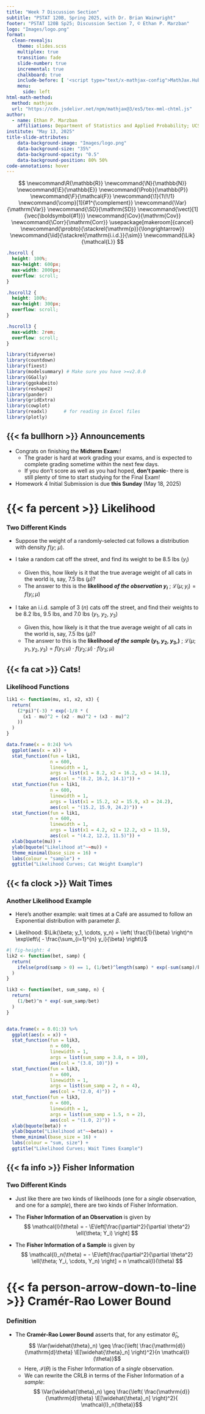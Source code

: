 ```yaml
---
title: "Week 7 Discussion Section"
subtitle: "PSTAT 120B, Spring 2025, with Dr. Brian Wainwright"
footer: "PSTAT 120B Sp25; Discussion Section 7, © Ethan P. Marzban"
logo: "Images/logo.png"
format: 
  clean-revealjs:
    theme: slides.scss
    multiplex: true
    transition: fade
    slide-number: true
    incremental: true 
    chalkboard: true
    include-before: [ '<script type="text/x-mathjax-config">MathJax.Hub.Config({tex2jax: {enableAssistiveMml: false}});</script>']
    menu:
      side: left
html-math-method:
  method: mathjax
  url: "https://cdn.jsdelivr.net/npm/mathjax@3/es5/tex-mml-chtml.js"
author:
  - name: Ethan P. Marzban
    affiliations: Department of Statistics and Applied Probability; UCSB <br /> <br />
institute: "May 13, 2025"
title-slide-attributes:
    data-background-image: "Images/logo.png"
    data-background-size: "35%"
    data-background-opacity: "0.5"
    data-background-position: 80% 50%
code-annotations: hover
---
```


::: hidden
$$
\newcommand\R{\mathbb{R}}
\newcommand{\N}{\mathbb{N}}
\newcommand{\E}{\mathbb{E}}
\newcommand{\Prob}{\mathbb{P}}
\newcommand{\F}{\mathcal{F}}
\newcommand{\1}{1\!\!1}
\newcommand{\comp}[1]{#1^{\complement}}
\newcommand{\Var}{\mathrm{Var}}
\newcommand{\SD}{\mathrm{SD}}
\newcommand{\vect}[1]{\vec{\boldsymbol{#1}}}
\newcommand{\Cov}{\mathrm{Cov}}
\newcommand{\Corr}{\mathrm{Corr}}
\usepackage[makeroom]{cancel}
\newcommand{\probto}{\stackrel{\mathrm{p}}{\longrightarrow}}
\newcommand{\iid}{\stackrel{\mathrm{i.i.d.}}{\sim}}
\newcommand{\Lik}{\mathcal{L}}
$$
:::

```css
.hscroll {
  height: 100%;
  max-height: 600px;
  max-width: 2000px;
  overflow: scroll;
}

.hscroll2 {
  height: 100%;
  max-height: 300px;
  overflow: scroll;
}

.hscroll3 {
  max-width: 2rem;
  overflow: scroll;
}
```

```r
library(tidyverse)
library(countdown)
library(fixest)
library(modelsummary) # Make sure you have >=v2.0.0
library(GGally)
library(ggokabeito)
library(reshape2)
library(pander)
library(gridExtra)
library(cowplot)
library(readxl)      # for reading in Excel files
library(plotly)
```


## {{< fa bullhorn >}} Announcements

-   Congrats on finishing the [**Midterm Exam:**]{.bg style="--col: #f5e287"}!
    -   The grader is hard at work grading your exams, and is expected to complete grading sometime within the next few days.
    -   If you don't score as well as you had hoped, [**don't panic**]{.alert}- there is still plenty of time to start studying for the Final Exam!
  
-   Homework 4 Initial Submission is due **this Sunday** (May 18, 2025)


    
## {{< fa percent >}} Likelihood {style="font-size:28px"}
### Two Different Kinds

-   Suppose the weight of a randomly-selected cat follows a distribution with density _f_(_y_; _µ_).

-   I take a random cat off the street, and find its weight to be 8.5 lbs (_y_~_i_~)
    -   Given this, how likely is it that the true average weight of all cats in the world is, say, 7.5 lbs (_µ_)?
    -   The answer to this is the [**likelihood _of the observation_ _y_~_i_~**]{.alert} ; $\mathcal{L}(\mu; y_i) = f(y_i; \mu)$
    
-   I take an i.i.d. sample of 3 (_n_) cats off the street, and find their weights to be 8.2 lbs, 9.5 lbs, and 7.0 lbs (_y_~1~, _y_~2~, _y_~3~)
    -   Given this, how likely is it that the true average weight of all cats in the world is, say, 7.5 lbs (_µ_)?
    -   The answer to this is the [**likelihood _of the sample_ (_y_~1~, _y_~2~, _y_~3~,)**]{.alert} ; $\mathcal{L}(\mu; y_1, y_2, y_3) = f(y_1; \mu) \cdot f(y_2; \mu) \cdot f(y_3; \mu)$


## {{< fa cat >}} Cats!
### Likelihood Functions

```r
lik1 <- function(mu, x1, x2, x3) {
  return(
    (2*pi)^(-3) * exp(-1/8 * (
      (x1 - mu)^2 + (x2 - mu)^2 + (x3 - mu)^2
    ))
  )
}

data.frame(x = 0:24) %>%
  ggplot(aes(x = x)) +
  stat_function(fun = lik1,
                n = 600,
                linewidth = 1,
                args = list(x1 = 8.2, x2 = 16.2, x3 = 14.1),
                aes(col = "(8.2, 16.2, 14.1)")) +
  stat_function(fun = lik1,
                n = 600,
                linewidth = 1,
                args = list(x1 = 15.2, x2 = 15.9, x3 = 24.2),
                aes(col = "(15.2, 15.9, 24.2)")) +
  stat_function(fun = lik1,
                n = 600,
                linewidth = 1,
                args = list(x1 = 4.2, x2 = 12.2, x3 = 11.5),
                aes(col = "(4.2, 12.2, 11.5)")) +
  xlab(bquote(mu)) +
  ylab(bquote("Likelihood at"~~mu)) +
  theme_minimal(base_size = 16) +
  labs(colour = "sample") + 
  ggtitle("Likelihood Curves; Cat Weight Example")
```


## {{< fa clock >}} Wait Times
### Another Likelihood Example

-   Here's another example: wait times at a Café are assumed to follow an Exponential distribution with parameter $\beta$. 

-   Likelihood: $\Lik(\beta; y_1, \cdots, y_n) = \left( \frac{1}{\beta} \right)^n \exp\left\{  - \frac{\sum_{i=1}^{n} y_i}{\beta} \right\}$

::: {.fragment}
```r
#| fig-height: 4
lik2 <- function(bet, samp) {
  return(
    ifelse(prod(samp > 0) == 1, (1/bet)^length(samp) * exp(-sum(samp)/bet), 0)
  )
}

lik3 <- function(bet, sum_samp, n) {
  return(
    (1/bet)^n * exp(-sum_samp/bet)
  )
}


data.frame(x = 0.01:3) %>%
  ggplot(aes(x = x)) +
  stat_function(fun = lik3,
                n = 600,
                linewidth = 1,
                args = list(sum_samp = 3.8, n = 10),
                aes(col = "(3.8, 10)")) +
  stat_function(fun = lik3,
                n = 600,
                linewidth = 1,
                args = list(sum_samp = 2, n = 4),
                aes(col = "(2.0, 4)")) +
  stat_function(fun = lik3,
                n = 600,
                linewidth = 1,
                args = list(sum_samp = 1.5, n = 2),
                aes(col = "(1.0, 2)")) +
  xlab(bquote(beta)) +
  ylab(bquote("Likelihood at"~~beta)) +
  theme_minimal(base_size = 16) +
  labs(colour = "sum, size") + 
  ggtitle("Likelihood Curves; Wait Times Example")
```
:::


    
## {{< fa info >}} Fisher Information
### Two Different Kinds

-   Just like there are two kinds of likelihoods (one for a _single_ observation, and one for a _sample_), there are two kinds of Fisher Information.

-   The [**Fisher Information of an Observation**]{.alert} is given by
$$ \mathcal{I}(\theta) = - \E\left[\frac{\partial^2}{\partial \theta^2} \ell(\theta; Y_i) \right] $$

-   The [**Fisher Information of a Sample**]{.alert} is given by
$$ \mathcal{I}_n(\theta) = - \E\left[\frac{\partial^2}{\partial \theta^2} \ell(\theta; Y_i, \cdots, Y_n) \right] = n \mathcal{I}(\theta) $$


## {{< fa person-arrow-down-to-line >}} Cramér-Rao Lower Bound {style="font-size:30px"}
### Definition

-   The [**Cramér-Rao Lower Bound**]{.alert} asserts that, for any estimator $\widehat{\theta}_n$,
$$ \Var(\widehat{\theta}_n) \geq \frac{\left( \frac{\mathrm{d}}{\mathrm{d}\theta} \E[\widehat{\theta}_n] \right)^2}{n \mathcal{I}(\theta)}$$
    -   Here, $\mathcal{I}(\theta)$ is the Fisher Information of a _single_ observation.
    -   We can rewrite the CRLB in terms of the Fisher Information of a _sample_:
    $$ \Var(\widehat{\theta}_n) \geq \frac{\left( \frac{\mathrm{d}}{\mathrm{d}\theta} \E[\widehat{\theta}_n] \right)^2}{ \mathcal{I}_n(\theta)}$$